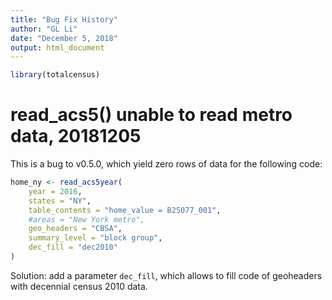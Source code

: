```yaml
---
title: "Bug Fix History"
author: "GL Li"
date: "December 5, 2018"
output: html_document
---
```


```r
library(totalcensus)
```

# read_acs5() unable to read metro data, 20181205 

This is a bug to v0.5.0, which yield zero rows of data for the following code:
```r
home_ny <- read_acs5year(
    year = 2016,
    states = "NY",
    table_contents = "home_value = B25077_001",
    #areas = "New York metro",
    geo_headers = "CBSA",
    summary_level = "block group",
    dec_fill = "dec2010"
)
```

Solution: add a parameter `dec_fill`, which allows to fill code of geoheaders with decennial census 2010 data.

